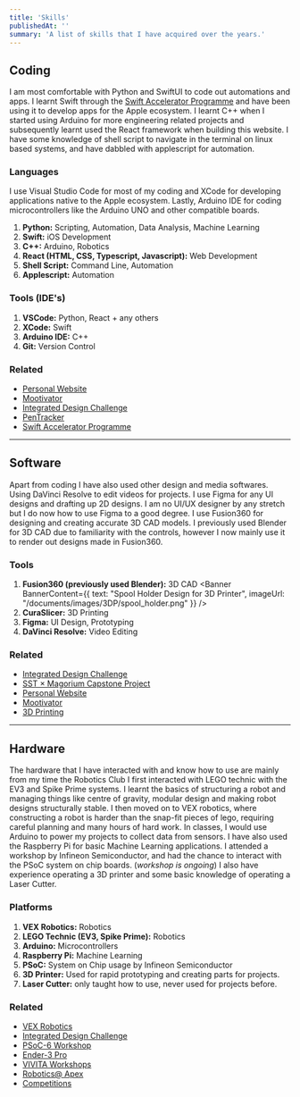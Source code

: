 ```yaml
---
title: 'Skills'
publishedAt: ''
summary: 'A list of skills that I have acquired over the years.'
---
```


## Coding
I am most comfortable with Python and SwiftUI to code out automations and apps. 
I learnt Swift through the [Swift Accelerator Programme](https://swiftinsg.org) and have been using it to develop apps for the Apple ecosystem.
I learnt C++ when I started using Arduino for more engineering related projects and subsequently learnt used the React framework when building this website. 
I have some knowledge of shell script to navigate in the terminal on linux based systems, and have dabbled with applescript for automation. 

### Languages
I use Visual Studio Code for most of my coding and XCode for developing applications native to the Apple ecosystem. 
Lastly, Arduino IDE for coding microcontrollers like the Arduino UNO and other compatible boards.

1. **Python:** Scripting, Automation, Data Analysis, Machine Learning
1. **Swift:** iOS Development
1. **C++:** Arduino, Robotics
1. **React (HTML, CSS, Typescript, Javascript):** Web Development
1. **Shell Script:** Command Line, Automation
1. **Applescript:** Automation

### Tools (IDE's)
1. **VSCode:** Python, React + any others
1. **XCode:** Swift
1. **Arduino IDE:** C++
1. **Git:** Version Control

### Related
- [Personal Website](/mdx/projects/personal-website)
- [Mootivator](/mdx/projects/mootivator)
- [Integrated Design Challenge](/mdx/projects/integrated-design-challenge)
- [PenTracker](/mdx/projects/pentracker)
- [Swift Accelerator Programme](https://swiftinsg.org)

---
## Software

Apart from coding I have also used other design and media softwares. Using DaVinci Resolve to edit videos for projects. I use Figma for any UI designs and drafting up 2D designs. I am no UI/UX designer by any stretch but I do now how to use Figma to a good degree. 
I use Fusion360 for designing and creating accurate 3D CAD models. I previously used Blender for 3D CAD due to familiarity with the controls, however I now mainly use it to render out designs made in Fusion360.

### Tools
1. **Fusion360 (previously used Blender):** 3D CAD
<Banner BannerContent={{
        text: "Spool Holder Design for 3D Printer",
        imageUrl: "/documents/images/3DP/spool_holder.png"
      }} />
1. **CuraSlicer:** 3D Printing
1. **Figma:** UI Design, Prototyping
1. **DaVinci Resolve:** Video Editing

### Related
- [Integrated Design Challenge](/mdx/projects/integrated-design-challenge)
- [SST × Magorium Capstone Project](/mdx/projects/capstone-project)
- [Personal Website](/mdx/projects/personal-website)
- [Mootivator](/mdx/projects/mootivator)
- [3D Printing](/mdx/areas/3d-printing/3d-printing)

---
## Hardware
The hardware that I have interacted with and know how to use are mainly from my time the Robotics Club
I first interacted with LEGO technic with the EV3 and Spike Prime systems. I learnt the basics of structuring a robot and managing things like centre of gravity, modular design and making robot designs structurally stable. 
I then moved on to VEX robotics, where constructing a robot is harder than the snap-fit pieces of lego, requiring careful planning and many hours of hard work.
In classes, I would use Arduino to power my projects to collect data from sensors. I have also used the Raspberry Pi for basic Machine Learning applications.
I attended a workshop by Infineon Semiconductor, and had the chance to interact with the PSoC system on chip boards. (_workshop is ongoing_)
I also have experience operating a 3D printer and some basic knowledge of operating a Laser Cutter. 

### Platforms
1. **VEX Robotics:** Robotics
1. **LEGO Technic (EV3, Spike Prime):** Robotics
1. **Arduino:** Microcontrollers 
1. **Raspberry Pi:** Machine Learning 
1. **PSoC:** System on Chip usage by Infineon Semiconductor
1. **3D Printer:** Used for rapid prototyping and creating parts for projects.
1. **Laser Cutter:** only taught how to use, never used for projects before. 

### Related
- [VEX Robotics](/mdx/areas/robotics/vex-robotics)
- [Integrated Design Challenge](/mdx/projects/integrated-design-challenge)
- [PSoC-6 Workshop](/mdx/areas/workshops/psoc-6-workshop)
- [Ender-3 Pro](/mdx/areas/3d-printing/ender-3-pro)
- [VIVITA Workshops](/mdx/areas/workshops/vivita-workshops)
- [Robotics@ Apex](/mdx/areas/robotics/robotics-at-apex)
- [Competitions](/mdx/pages/competitions)

